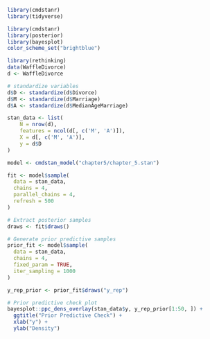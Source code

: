 
```r
library(cmdstanr)
library(tidyverse)

library(cmdstanr)
library(posterior)
library(bayesplot)
color_scheme_set("brightblue")
```


```r
library(rethinking)
data(WaffleDivorce)
d <- WaffleDivorce

# standardize variables
d$D <- standardize(d$Divorce)
d$M <- standardize(d$Marriage)
d$A <- standardize(d$MedianAgeMarriage)
```


```r
stan_data <- list(
    N = nrow(d),
    features = ncol(d[, c('M', 'A')]),
    X = d[, c('M', 'A')],
    y = d$D
)
```


```r
model <- cmdstan_model("chapter5/chapter_5.stan")

fit <- model$sample(
  data = stan_data,
  chains = 4,
  parallel_chains = 4,
  refresh = 500
)
```


```r
# Extract posterior samples
draws <- fit$draws()

# Generate prior predictive samples
prior_fit <- model$sample(
  data = stan_data,
  chains = 4,
  fixed_param = TRUE,
  iter_sampling = 1000
)
```


```r
y_rep_prior <- prior_fit$draws("y_rep")

# Prior predictive check plot
bayesplot::ppc_dens_overlay(stan_data$y, y_rep_prior[1:50, ]) +
  ggtitle("Prior Predictive Check") +
  xlab("y") +
  ylab("Density")

```
